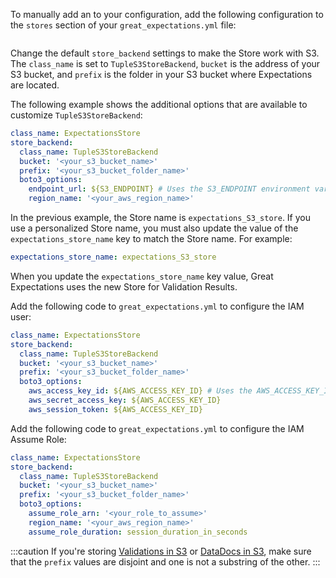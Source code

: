 
To manually add an <TechnicalTag tag="expectation_store" text="Expectations Store" /> to your configuration, add the following configuration to the `stores` section of your `great_expectations.yml` file:

```python name="tests/integration/docusaurus/deployment_patterns/aws_cloud_storage_pandas.py new_expectations_store"
```
Change the default ``store_backend`` settings to make the Store work with S3.  The ``class_name`` is set to ``TupleS3StoreBackend``, ``bucket`` is the address of your S3 bucket, and ``prefix`` is the folder in your S3 bucket where Expectations are located.

The following example shows the additional options that are available to customize `TupleS3StoreBackend`:

```yaml title="File contents: great_expectations.yml"
class_name: ExpectationsStore
store_backend:
  class_name: TupleS3StoreBackend
  bucket: '<your_s3_bucket_name>'
  prefix: '<your_s3_bucket_folder_name>'
  boto3_options:
    endpoint_url: ${S3_ENDPOINT} # Uses the S3_ENDPOINT environment variable to determine which endpoint to use.
    region_name: '<your_aws_region_name>'
```

In the previous example, the Store name is ``expectations_S3_store``. If you use a personalized Store name, you must also update the value of the `expectations_store_name` key to match the Store name. For example:

```yaml title="File contents: great_expectations.yml"
expectations_store_name: expectations_S3_store
```
When you update the `expectations_store_name` key value, Great Expectations uses the new Store for Validation Results.

Add the following code to `great_expectations.yml` to configure the IAM user:

```yaml title="File contents: great_expectations.yml"
class_name: ExpectationsStore
store_backend:
  class_name: TupleS3StoreBackend
  bucket: '<your_s3_bucket_name>'
  prefix: '<your_s3_bucket_folder_name>'
  boto3_options:
    aws_access_key_id: ${AWS_ACCESS_KEY_ID} # Uses the AWS_ACCESS_KEY_ID environment variable to get aws_access_key_id.
    aws_secret_access_key: ${AWS_ACCESS_KEY_ID}
    aws_session_token: ${AWS_ACCESS_KEY_ID}
```

Add the following code to `great_expectations.yml` to configure the IAM Assume Role:

```yaml title="File contents: great_expectations.yml"
class_name: ExpectationsStore
store_backend:
  class_name: TupleS3StoreBackend
  bucket: '<your_s3_bucket_name>'
  prefix: '<your_s3_bucket_folder_name>'
  boto3_options:
    assume_role_arn: '<your_role_to_assume>'
    region_name: '<your_aws_region_name>'
    assume_role_duration: session_duration_in_seconds
```

:::caution
If you're storing [Validations in S3](../../configuring_metadata_stores/how_to_configure_a_validation_result_store_in_amazon_s3.md) or [DataDocs in S3](../../configuring_data_docs/host_and_share_data_docs.md), make sure that the ``prefix`` values are disjoint and one is not a substring of the other.
:::